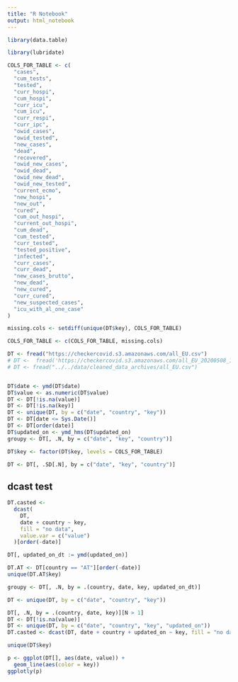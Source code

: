 ```yaml
---
title: "R Notebook"
output: html_notebook
---
```




```r
library(data.table)

library(lubridate)

COLS_FOR_TABLE <- c(
  "cases",
  "cum_tests",
  "tested",
  "curr_hospi",
  "cum_hospi",
  "curr_icu",
  "cum_icu",
  "curr_respi",
  "curr_ipc",
  "owid_cases",
  "owid_tested",
  "new_cases",
  "dead",
  "recovered",
  "owid_new_cases",
  "owid_dead",
  "owid_new_dead",
  "owid_new_tested",
  "current_ecmo",
  "new_hospi",
  "new_out",
  "cured",
  "cum_out_hospi",
  "current_out_hospi",
  "cum_dead",
  "cum_tested",
  "curr_tested",
  "tested_positive",
  "infected",
  "curr_cases",
  "curr_dead",
  "new_cases_brutto",
  "new_dead",
  "new_cured",
  "curr_cured",
  "new_suspected_cases",
  "icu_with_al_one_case"
)

missing.cols <- setdiff(unique(DT$key), COLS_FOR_TABLE)

COLS_FOR_TABLE <- c(COLS_FOR_TABLE, missing.cols)

DT <- fread("https://checkercovid.s3.amazonaws.com/all_EU.csv")
# DT <-  fread('https://checkercovid.s3.amazonaws.com/all_EU_20200508_10:45:35.csv')
# DT <- fread("../../data/cleaned_data_archives/all_EU.csv")


DT$date <- ymd(DT$date)
DT$value <- as.numeric(DT$value)
DT <- DT[!is.na(value)]
DT <- DT[!is.na(key)]
DT <- unique(DT, by = c("date", "country", "key"))
DT <- DT[date <= Sys.Date()]
DT <- DT[order(date)]
DT$updated_on <- ymd_hms(DT$updated_on)
groupy <- DT[, .N, by = c("date", "key", "country")]

DT$key <- factor(DT$key, levels = COLS_FOR_TABLE)

DT <- DT[, .SD[.N], by = c("date", "key", "country")]
```


## dcast test
```r
DT.casted <-
  dcast(
    DT,
    date + country ~ key,
    fill = "no data",
    value.var = c("value")
  )[order(-date)]
```



```r
DT[, updated_on_dt := ymd(updated_on)]

DT.AT <- DT[country == "AT"][order(-date)]
unique(DT.AT$key)

groupy <- DT[, .N, by = .(country, date, key, updated_on_dt)]

DT <- unique(DT, by = c("date", "country", "key"))
```
```r


DT[, .N, by = .(country, date, key)][N > 1]
DT <- DT[!is.na(value)]
DT <- unique(DT, by = c("date", "country", "key", "updated_on"))
DT.casted <- dcast(DT, date + country + updated_on ~ key, fill = "no data", value.var = c("value"))[order(-date)][, ..COLS_FOR_TABLE]
```
```r
unique(DT$key)
```

```r

p <- ggplot(DT[], aes(date, value)) +
  geom_line(aes(color = key))
ggplotly(p)
```
